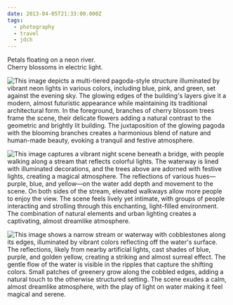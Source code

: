 ```yaml
---
date: 2013-04-05T21:33:00.000Z
tags:
  - photography
  - travel
  - jdch
---
```

Petals floating on a neon river.<br/>
Cherry blossoms in electric light.

![This image depicts a multi-tiered pagoda-style structure illuminated by vibrant neon lights in various colors, including blue, pink, and green, set against the evening sky. The glowing edges of the building's layers give it a modern, almost futuristic appearance while maintaining its traditional architectural form. In the foreground, branches of cherry blossom trees frame the scene, their delicate flowers adding a natural contrast to the geometric and brightly lit building. The juxtaposition of the glowing pagoda with the blooming branches creates a harmonious blend of nature and human-made beauty, evoking a tranquil and festive atmosphere.](/assets/photos/20130405-IMG_4445.jpg)

![This image captures a vibrant night scene beneath a bridge, with people walking along a stream that reflects colorful lights. The waterway is lined with illuminated decorations, and the trees above are adorned with festive lights, creating a magical atmosphere. The reflections of various hues—purple, blue, and yellow—on the water add depth and movement to the scene. On both sides of the stream, elevated walkways allow more people to enjoy the view. The scene feels lively yet intimate, with groups of people interacting and strolling through this enchanting, light-filled environment. The combination of natural elements and urban lighting creates a captivating, almost dreamlike atmosphere.](/assets/photos/20130405-IMG_4581.jpg)

![This image shows a narrow stream or waterway with cobblestones along its edges, illuminated by vibrant colors reflecting off the water's surface. The reflections, likely from nearby artificial lights, cast shades of blue, purple, and golden yellow, creating a striking and almost surreal effect. The gentle flow of the water is visible in the ripples that capture the shifting colors. Small patches of greenery grow along the cobbled edges, adding a natural touch to the otherwise structured setting. The scene exudes a calm, almost dreamlike atmosphere, with the play of light on water making it feel magical and serene.](/assets/photos/20130405-IMG_4537.jpg)